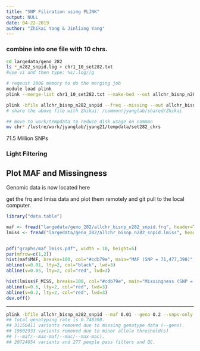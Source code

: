 ```yaml
---
title: "SNP Filiration using PLINK"
output: NULL
date: 04-22-2019
author: "Zhikai Yang & Jinliang Yang"
---
```



### combine into one file with 10 chrs.

```bash
cd largedata/geno_282
ls *_n282_snpid.log > chr1_10_set282.txt
#use vi and then type: %s/.log//g

# reqeust 200G memory to do the merging job
module load plink
plink --merge-list chr1_10_set282.txt --make-bed --out allchr_bisnp_n282_snpid

plink -bfile allchr_bisnp_n282_snpid --freq --missing --out allchr_bisnp_n282_snpid
# share the above file with Zhikai: /common/jyanglab/shared/Zhikai

## move to work/tempdata to reduce disk usage on common
mv chr* /lustre/work/jyanglab/jyang21/tempdata/set282_chrs

```

71.5 Million SNPs

### Light Filtering

## Plot MAF and Missingness

Genomic data is now located here

get the frq and lmiss data and plot them remotely and git pull to the local computer.


```r
library("data.table")

maf <- fread("largedata/geno_282/allchr_bisnp_n282_snpid.frq", header=TRUE)
lmiss <- fread("largedata/geno_282/allchr_bisnp_n282_snpid.lmiss", header=TRUE)


pdf("graphs/maf_lmiss.pdf", width = 10, height=5)
par(mfrow=c(1,2))
hist(maf$MAF, breaks=100, col="#cdb79e", main="MAF (SNP = 71,477,398)", xlab="Minor Allele Freq")
abline(v=0.01, lty=2, col="black", lwd=3)
abline(v=0.05, lty=2, col="red", lwd=3)

hist(lmiss$F_MISS, breaks=100, col="#cdb79e", main="Missingness (SNP = 71,477,398)", xlab="Missing Rate")
abline(v=0.6, lty=2, col="red", lwd=3)
abline(v=0.2, lty=2, col="red", lwd=3)
dev.off()

```


------------------------------------------


```bash

plink -bfile allchr_bisnp_n282_snpid --maf 0.01 --geno 0.2 --snps-only --make-bed --out allchr_bisnp_n282_snpid_maf01_geno2
## Total genotyping rate is 0.748398.
## 31150411 variants removed due to missing genotype data (--geno).
## 19602933 variants removed due to minor allele threshold(s)
## (--maf/--max-maf/--mac/--max-mac).
## 20724054 variants and 277 people pass filters and QC.
```



